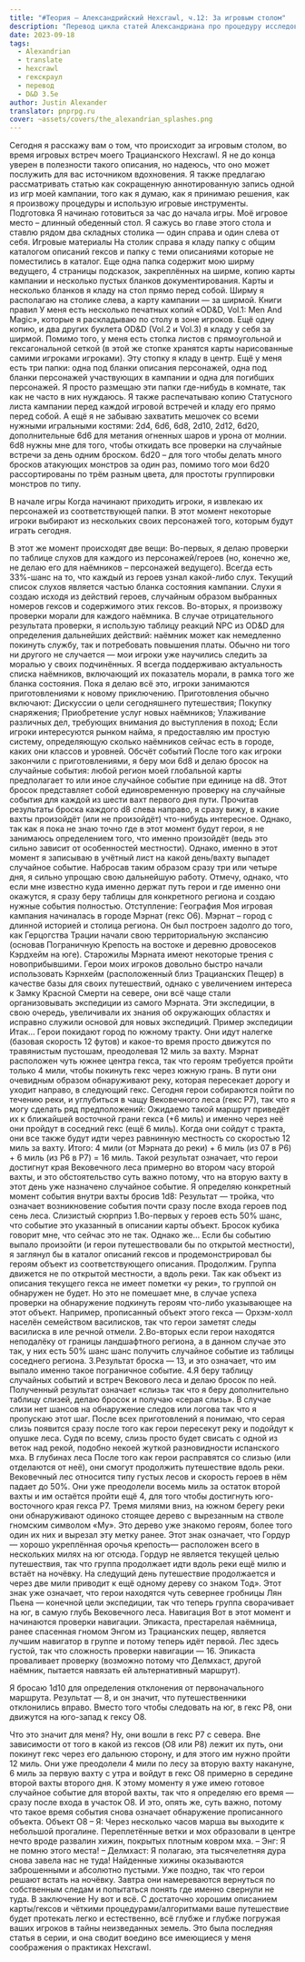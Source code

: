 ```yaml
---
title: "#Теория — Александрийский Hexcrawl, ч.12: За игровым столом"
description: "Перевод цикла статей Александриана про процедуру исследования гексов в третьей редакции D&D #alexandrian #hexcrawl #dnd3e #translate"
date: 2023-09-18
tags:
  - Alexandrian
  - translate
  - hexcrawl
  - гекскраул
  - перевод
  - D&D 3.5e
author: Justin Alexander
translator: pnprpg.ru
cover: ~assets/covers/the_alexandrian_splashes.png
---
```


Сегодня я расскажу вам о том, что происходит за игровым столом, во время игровых встреч моего Трацианского Hexcrawl. Я не до конца уверен в полезности такого описания, но надеюсь, что оно может послужить для вас источником вдохновения. Я также предлагаю рассматривать статью как сокращенную аннотированную запись одной из игр моей кампании, того как я думаю, как я принимаю решения¸ как я произвожу процедуры и использую игровые инструменты.
Подготовка
 Я начинаю готовиться за час до начала игры. Моё игровое место – длинный обеденный стол. Я сажусь во главе этого стола и ставлю рядом два складных столика — один справа и один слева от себя.
Игровые материалы
На столик справа я кладу папку с общим каталогом описаний гексов и папку с теми описаниями которые не поместились в каталог. Еще одна папка содержит мою ширму ведущего, 4 страницы подсказок, закреплённых на ширме, копию карты кампании и несколько пустых бланков документирования. Карты и несколько бланков я кладу на стол прямо перед собой. Ширму я располагаю на столике слева, а карту кампании — за ширмой.
Книги правил
У меня есть несколько печатных копий «OD&D, Vol.1: Men And Magic», которые я раскладываю по столу в зоне игроков. Ещё одну копию, и два других буклета OD&D (Vol.2 и Vol.3) я кладу у себя за ширмой. Помимо того, у меня есть стопка листов с прямоугольной и гексагональной сеткой (в этой же стопке хранятся карты нарисованные самими игроками игроками). Эту стопку я кладу в центр. Ещё у меня есть три папки: одна под бланки описания персонажей, одна под бланки персонажей участвующих в кампании и одна для погибших персонажей. Я просто размещаю эти папки где-нибудь в комнате, так как не часто в них нуждаюсь. Я также распечатываю копию Статусного листа кампании перед каждой игровой встречей и кладу его прямо перед собой. А ещё я не забываю захватить мешочек со всеми нужными игральными костями: 2d4, 6d6, 6d8, 2d10, 2d12, 6d20, дополнительные 6d6 для метания огненных шаров и урона от молнии.
6d8 нужны мне для того, чтобы откидать все проверки на случайные встречи за день одним броском.
6d20 – для того чтобы делать много бросков атакующих монстров за один раз, помимо того мои 6d20 рассортированы по трём разным цвета, для простоты группировки монстров по типу.

В начале игры
Когда начинают приходить игроки, я извлекаю их персонажей из соответствующей папки. В этот момент некоторые игроки выбирают из нескольких своих персонажей того, которым будут играть сегодня.

В этот же момент происходят две вещи:
Во-первых, я делаю проверки по таблице слухов для каждого из персонажей/героев (но, конечно же, не делаю его для наёмников – персонажей ведущего). Всегда есть 33%-шанс на то, что каждый из героев узнал какой-либо слух. Текущий список слухов является частью бланка состояния кампании. Слухи я создаю исходя из действий героев, случайным образом выбранных номеров гексов и содержимого этих гексов. Во-вторых, я произвожу проверки морали для каждого наёмника. В случае отрицательного результата проверки, я использую таблицу реакций NPC из OD&D для определения дальнейших действий: наёмник может как немедленно покинуть службу, так и потребовать повышения платы. Обычно ни того ни другого не случается — мои игроки уже научились следить за моралью у своих подчинённых. Я всегда поддерживаю актуальность списка наёмников, включающий их показатель морали, в рамка того же бланка состояния. Пока я делаю всё это, игроки занимаются приготовлениями к новому приключению.
Приготовления обычно включают:
Дискуссии о цели сегодняшнего путешествия;
Покупку снаряжения;
Приобретение услуг новых наёмников;
Улаживание различных дел, требующих внимания до выступления в поход;
Если игроки интересуются рынком найма, я предоставляю им простую систему, определяющую сколько наёмников сейчас есть в городе, каких они классов и уровней.
Обсчёт событий
После того как игроки закончили с приготовлениями, я беру мои 6d8 и делаю бросок на случайные события: любой регион моей глобальной карты предполагает то или иное случайное событие при единице на d8. Этот бросок представляет собой единовременную проверку на случайные события для каждой из шести вахт первого дня пути. Прочитав результаты броска каждого d8 слева направо, я сразу вижу, в какие вахты произойдёт (или не произойдёт) что-нибудь интересное. Однако, так как я пока не знаю точно где в этот момент будут герои, я не занимаюсь определением того, что именно произойдёт (ведь это сильно зависит от особенностей местности). Однако, именно в этот момент я записываю в учётный лист на какой день/вахту выпадет случайное событие. Набросав таким образом сразу три или четыре дня, я сильно упрощаю свою дальнейшую работу.
Отмечу, однако, что если мне известно куда именно держат путь герои и где именно они окажутся, я сразу беру таблицы для конкретного региона и создаю нужные события полностью.
Отступление: География
 Моя игровая кампания начиналась в городе Мэрнат (гекс O6). Мэрнат – город с длинной историей и столица региона. Он был построен задолго до того, как Герцогства Трации начали свою территориальную экспансию (основав Пограничную Крепость на востоке и деревню дровосеков Кэрдхейм на юге). Старожилы Мэрната имеют некоторые трения с новоприбывшими. Герои моих игроков довольно быстро начали использовать Кэрнхейм (расположенный близ Трацианских Пещер) в качестве базы для своих путешествий, однако с увеличением интереса к Замку Красной Смерти на севере, они всё чаще стали организовывать экспедиции из самого Мэрната. Эти экспедиции, в свою очередь, увеличивали их знания об окружающих областях и исправно служили основой для новых экспедиций.
Пример экспедиции
 Итак… Герои покидают город по южному тракту. Они идут налегке (базовая скорость 12 футов) и какое-то время просто движутся по травянистым пустошам, преодолевая 12 миль за вахту.
Мэрнат расположен чуть южнее центра гекса, так что героям требуется пройти только 4 мили, чтобы покинуть гекс через южную грань.
В пути они очевидным образом обнаруживают реку, которая пересекает дорогу и уходит направо, в следующий гекс. Сегодня герои собираются пойти по течению реки, и углубиться в чащу Вековечного леса (гекс P7), так что я могу сделать ряд предположений:
Ожидаемо такой маршрут приведёт их к ближайшей восточной грани гекса (+6 миль) и именно через неё они пройдут в соседний гекс (ещё 6 миль).
Когда они сойдут с тракта, они все также будут идти через равнинную местность со скоростью 12 миль за вахту.
Итого: 4 мили (от Мэрната до реки) + 6 миль (из 07 в P6) + 6 миль (из P6 в P7) = 16 миль. Такой результат означает, что герои достигнут края Вековечного леса примерно во втором часу второй вахты, и это обстоятельство суть важно потому, что на вторую вахту в этот день уже назначено случайное событие. Я определяю конкретный момент события внутри вахты бросив 1d8: Результат — тройка, что означает возникновение события почти сразу после входа героев под сень леса.
Слизистый сюрприз
1.Во-первых у героев есть 50% шанс, что событие это указанный в описании карты объект. Бросок кубика говорит мне, что сейчас это не так. Однако же… Если бы событию выпало произойти (и герои путешествовали бы по открытой местности), я заглянул бы в каталог описаний гексов и продемонстрировал бы героям объект из соответствующего описания. Продолжим. Группа движется не по открытой местности, а вдоль реки. Так как объект из описания текущего гекса не имеет пометки «у реки», то группой он обнаружен не будет. Но это не помешает мне, в случае успеха проверки на обнаружение подкинуть героям что-либо указывающее на этот объект. Например, прописанный объект этого гекса — Орхэм-холл населён семейством василисков, так что герои заметят следы василиска в иле речной отмели. 2.Во-вторых если герои находятся неподалёку от границы ландшафтного региона, а в данном случае это так, у них есть 50% шанс шанс получить случайное событие из таблицы соседнего региона. 3.Результат броска — 13, и это означает, что им выпало именно такое пограничное событие. 4.Я беру таблицу случайных событий и встреч Векового леса и делаю бросок по ней. Полученный результат означает «слизь» так что я беру дополнительно таблицу слизей, делаю бросок и получаю «серая слизь». В случае слизи нет шансов на обнаружение следов или логова так что я пропускаю этот шаг. После всех приготовлений я понимаю, что серая слизь появится сразу после того как герои пересекут реку и подойдут к опушке леса. Судя по всему, слизь просто будет свисать с одной из веток над рекой, подобно некоей жуткой разновидности испанского мха.
В глубинах леса
 После того как герои расправятся со слизью (или отделаются от неё), они смогут продолжить путешествие вдоль реки. Вековечный лес относится типу густых лесов и скорость героев в нём падает до 50%. Они уже преодолели восемь миль за остаток второй вахты и им остаётся пройти ещё 4, для того чтобы достигнуть юго-восточного края гекса P7. Тремя милями вниз, на южном берегу реки они обнаруживают одиноко стоящее дерево c вырезанным на стволе гномским символом «Му». Это дерево уже знакомо героям, более того один их них и вырезал эту метку ранее. Этот знак означает, что Гордур — хорошо укреплённая орочья крепость— расположен всего в нескольких милях на юг отсюда. Гордур не является текущей целью путешествия, так что группа продолжает идти вдоль реки ещё милю и встаёт на ночёвку. На следущий день путешествие продолжается и через две мили приводит к ещё одному дереву со знаком Тод». Этот знак уже означает, что герои находятся чуть севернее гробницы Лян Пьена — конечной цели экспедиции, так что теперь группа сворачивает на юг, в самую глубь Вековечного леса.
Навигация
Вот в этот момент и начинаются проверки навигации. Эпикаста, престарелая наёмница, ранее спасенная гномом Энгом из Трацианских пещер, является лучшим навигатор в группе и потому теперь идёт первой.
Лес здесь густой, так что сложность проверки навигации — 16.
Эпикаста проваливает проверку (возможно потому что Делмхаст, другой наёмник, пытается навязать ей альтернативный маршрут).

Я бросаю 1d10 для определения отклонения от первоначального маршрута. Результат — 8, и он значит, что путешественники отклонились вправо. Вместо того чтобы следовать на юг, в гекс P8, они движутся на юго-запад к гексу О8.

Что это значит для меня?
Ну, они вошли в гекс P7 с севера. Вне зависимости от того в какой из гексов (O8 или P8) лежит их путь, они покинут гекс через его дальнюю сторону, и для этого им нужно пройти 12 миль. Они уже преодолели 4 мили по лесу за вторую вахту накануне, 6 миль за первую вахту с утра и войдут в гекс О8 примерно в середине второй вахты второго дня. К этому моменту я уже имею готовое случайное событие для второй вахты, так что я определяю его время — сразу после входа в участок О8. И это, опять же, суть важно, потому что такое время события снова означает обнаружение прописанного объекта.
Объект О8
– Я: Через несколько часов марша вы выходите к небольшой прогалине. Переплетённые ветки и мох образовали в центре нечто вроде развалин хижин, покрытых плотным ковром мха. – Энг: Я не помню этого места! – Делмхаст: Я полагаю, эта тысячелетняя дура снова завела нас не туда!
Найденные хижины оказываются заброшенными и абсолютно пустыми. Уже поздно, так что герои решают встать на ночёвку. Завтра они намереваются вернуться по собственным следам и попытаться понять где именно свернули не туда.
В заключение
 Ну вот и всё. С достаточно хорошим описанием карты/гексов и чёткими процедурами/алгоритмами ваше путешествие будет протекать легко и естественно, всё глубже и глубже погружая ваших игроков в тайны неизведанных земель. Это была последняя статья в серии, и она сводит воедино все имеющиеся у меня соображения о практиках Hexcrawl. 